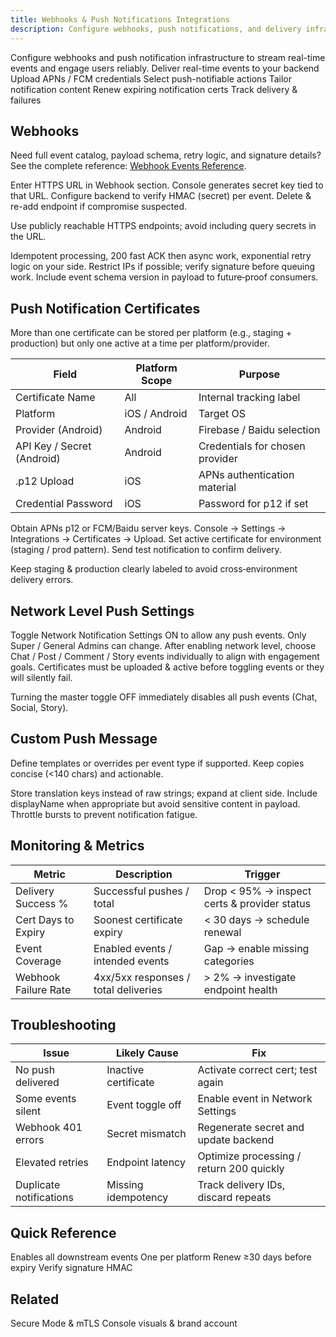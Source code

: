 ```yaml
---
title: Webhooks & Push Notifications Integrations
description: Configure webhooks, push notifications, and delivery infrastructure for real-time engagement.
---
```


<Info>
Configure webhooks and push notification infrastructure to stream real-time events and engage users reliably.
</Info>

<CardGroup cols={3}>
  <Card title="Webhooks" icon="plug">Deliver real-time events to your backend</Card>
  <Card title="Certificates" icon="file">Upload APNs / FCM credentials</Card>
  <Card title="Events" icon="bell">Select push-notifiable actions</Card>
  <Card title="Custom Payloads" icon="code">Tailor notification content</Card>
  <Card title="Rotation" icon="arrows-repeat">Renew expiring notification certs</Card>
  <Card title="Monitoring" icon="wave-pulse">Track delivery & failures</Card>
</CardGroup>

## Webhooks

<Info>Need full event catalog, payload schema, retry logic, and signature details? See the complete reference: <a href="../../social+-apis-and-services/webhook-event">Webhook Events Reference</a>.</Info>

<Steps>
  <Step title="Add Endpoint">Enter HTTPS URL in Webhook section.</Step>
  <Step title="Secret Issued">Console generates secret key tied to that URL.</Step>
  <Step title="Validate Signature">Configure backend to verify HMAC (secret) per event.</Step>
  <Step title="Rotate Secret">Delete & re-add endpoint if compromise suspected.</Step>
</Steps>

<Warning>Use publicly reachable HTTPS endpoints; avoid including query secrets in the URL.</Warning>

<AccordionGroup>
  <Accordion title="Best Practices">Idempotent processing, 200 fast ACK then async work, exponential retry logic on your side.</Accordion>
  <Accordion title="Security">Restrict IPs if possible; verify signature before queuing work.</Accordion>
  <Accordion title="Versioning">Include event schema version in payload to future‑proof consumers.</Accordion>
</AccordionGroup>

## Push Notification Certificates

More than one certificate can be stored per platform (e.g., staging + production) but only one active at a time per platform/provider.

| Field | Platform Scope | Purpose |
|-------|----------------|---------|
| Certificate Name | All | Internal tracking label |
| Platform | iOS / Android | Target OS |
| Provider (Android) | Android | Firebase / Baidu selection |
| API Key / Secret (Android) | Android | Credentials for chosen provider |
| .p12 Upload | iOS | APNs authentication material |
| Credential Password | iOS | Password for p12 if set |

<Steps>
  <Step title="Prepare Credential">Obtain APNs p12 or FCM/Baidu server keys.</Step>
  <Step title="Upload">Console → Settings → Integrations → Certificates → Upload.</Step>
  <Step title="Activate">Set active certificate for environment (staging / prod pattern).</Step>
  <Step title="Verify">Send test notification to confirm delivery.</Step>
</Steps>

<Info>Keep staging & production clearly labeled to avoid cross‑environment delivery errors.</Info>

## Network Level Push Settings

<Tabs>
  <Tab title="Enable">
    Toggle Network Notification Settings ON to allow any push events. Only Super / General Admins can change.
  </Tab>
  <Tab title="Select Events">
    After enabling network level, choose Chat / Post / Comment / Story events individually to align with engagement goals.
  </Tab>
  <Tab title="Prerequisites">Certificates must be uploaded & active before toggling events or they will silently fail.</Tab>
</Tabs>

<Warning>Turning the master toggle OFF immediately disables all push events (Chat, Social, Story).</Warning>

## Custom Push Message

Define templates or overrides per event type if supported. Keep copies concise (&lt;140 chars) and actionable.

<AccordionGroup>
  <Accordion title="Localization">Store translation keys instead of raw strings; expand at client side.</Accordion>
  <Accordion title="Personalization">Include displayName when appropriate but avoid sensitive content in payload.</Accordion>
  <Accordion title="Rate Limiting">Throttle bursts to prevent notification fatigue.</Accordion>
</AccordionGroup>

## Monitoring & Metrics

| Metric | Description | Trigger |
|--------|-------------|---------|
| Delivery Success % | Successful pushes / total | Drop < 95% → inspect certs & provider status |
| Cert Days to Expiry | Soonest certificate expiry | < 30 days → schedule renewal |
| Event Coverage | Enabled events / intended events | Gap → enable missing categories |
| Webhook Failure Rate | 4xx/5xx responses / total deliveries | > 2% → investigate endpoint health |

## Troubleshooting

| Issue | Likely Cause | Fix |
|-------|--------------|-----|
| No push delivered | Inactive certificate | Activate correct cert; test again |
| Some events silent | Event toggle off | Enable event in Network Settings |
| Webhook 401 errors | Secret mismatch | Regenerate secret and update backend |
| Elevated retries | Endpoint latency | Optimize processing / return 200 quickly |
| Duplicate notifications | Missing idempotency | Track delivery IDs, discard repeats |

## Quick Reference

<CardGroup cols={2}>
  <Card title="Master Toggle" icon="power">Enables all downstream events</Card>
  <Card title="Active Cert" icon="file">One per platform</Card>
  <Card title="Rotate Window" icon="calendar">Renew ≥30 days before expiry</Card>
  <Card title="Webhook Security" icon="shield">Verify signature HMAC</Card>
</CardGroup>

## Related

<CardGroup cols={2}>
  <Card title="Security" icon="lock" href="./security">Secure Mode & mTLS</Card>
  <Card title="Branding" icon="image" href="./branding">Console visuals & brand account</Card>
</CardGroup>

